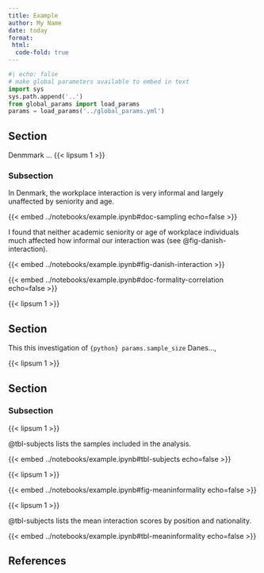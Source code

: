 ```yaml
---
title: Example
author: My Name
date: today
format:
 html:
  code-fold: true
---
```


```python
#| echo: false
# make global parameters available to embed in text
import sys
sys.path.append('..')
from global_params import load_params
params = load_params('../global_params.yml')
```


## Section

<!-- Dummy text -->
Denmmark ... {{< lipsum 1 >}} 


### Subsection

In Denmark, the workplace interaction is very informal and largely unaffected by seniority and age. 

{{< embed ../notebooks/example.ipynb#doc-sampling echo=false >}}

I found that neither academic seniority or age of workplace individuals much affected how informal our interaction was (see @fig-danish-interaction). 

{{< embed ../notebooks/example.ipynb#fig-danish-interaction >}}

<!-- Dummy text -->

{{< embed ../notebooks/example.ipynb#doc-formality-correlation echo=false >}}

<!-- Dummy text -->
{{< lipsum 1 >}} 

## Section

This this investigation of `{python} params.sample_size` Danes..., 

<!-- Dummy text -->
{{< lipsum 1 >}} 

## Section

### Subsection

<!-- Dummy text -->
{{< lipsum 1 >}} 

@tbl-subjects lists the samples included in the analysis.

{{< embed ../notebooks/example.ipynb#tbl-subjects echo=false >}}

{{< lipsum 1 >}} 

{{< embed ../notebooks/example.ipynb#fig-meaninformality echo=false >}}

{{< lipsum 1 >}} 

@tbl-subjects lists the mean interaction scores by position and nationality.

{{< embed ../notebooks/example.ipynb#tbl-meaninformality echo=false >}}

## References

::: {#refs}
:::


